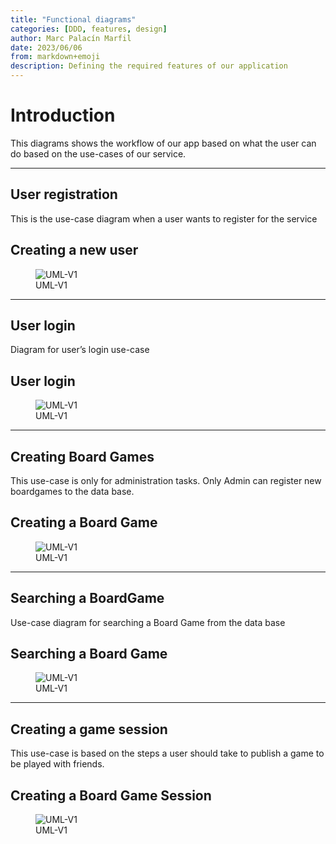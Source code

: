 ```yaml
---
title: "Functional diagrams"
categories: [DDD, features, design]
author: Marc Palacín Marfil
date: 2023/06/06
from: markdown+emoji
description: Defining the required features of our application
---
```


# Introduction

This diagrams shows the workflow of our app based on what the user can do based on the use-cases of our service.

---

## User registration

This is the use-case diagram when a user wants to register for the service

:::{.callout-warning}
## Creating a new user
![UML-V1](../img/user-creation-marc.png)
:::

---

## User login

Diagram for user's login use-case

:::{.callout-warning}
## User login
![UML-V1](../img/user-login-marc.png)
:::

---

## Creating Board Games

This use-case is only for administration tasks. Only Admin can register new boardgames to the data base.

:::{.callout-warning}
## Creating a Board Game
![UML-V1](../img/board-gamecreation-marc.png)
:::

---

## Searching a BoardGame

Use-case diagram for searching a Board Game from the data base

:::{.callout-warning}
## Searching a Board Game 
![UML-V1](../img/board-game-search-marc.png)
:::

---

## Creating a game session

This use-case is based on the steps a user should take to publish a game to be played with friends.

:::{.callout-warning}
## Creating a Board Game Session
![UML-V1](../img/game-sesion-creation-marc.png)
:::
